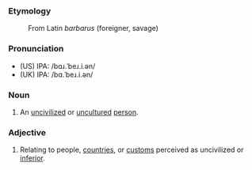 ===Etymology===
:From Latin ''barbarus'' (foreigner, savage)

===Pronunciation===
*(US) IPA: /bɑɹ.ˈbeɹ.i.ən/
*(UK) IPA: /bɑ.ˈbeɹ.i.ən/

===Noun===
#An [[uncivilized]] or [[uncultured]] [[person]].

===Adjective===
#Relating to people, [[country|countries]], or [[custom]]s perceived as uncivilized or [[inferior]].
